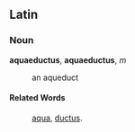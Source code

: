 ==Latin==
===Noun===
'''aquaeductus''', '''aquaeductus''', ''m''

: an aqueduct
====Related Words====
: [[aqua]], [[ductus]].